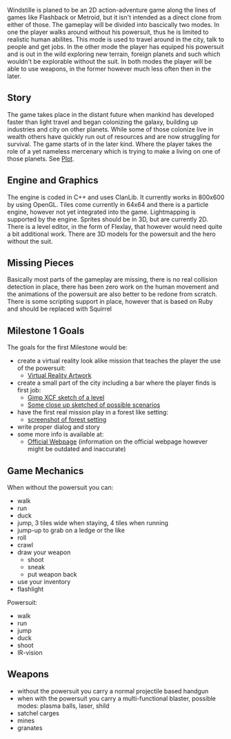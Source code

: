 Windstille is planed to be an 2D action-adventure game along the lines
of games like Flashback or Metroid, but it isn't intended as a direct
clone from either of those. The gameplay will be divided into
bascically two modes. In one the player walks around without his
powersuit, thus he is limited to realistic human abilites. This mode
is used to travel around in the city, talk to people and get jobs. In
the other mode the player has equiped his powersuit and is out in the
wild exploring new terrain, foreign planets and such which wouldn't be
explorable without the suit. In both modes the player will be able to
use weapons, in the former however much less often then in the later.


== Story ==

The game takes place in the distant future when mankind has developed
faster than light travel and began colonizing the galaxy, building up
industries and city on other planets. While some of those colonize
live in wealth others have quickly run out of resources and are now
struggling for survival. The game starts of in the later kind. Where
the player takes the role of a yet nameless mercenary which is trying
to make a living on one of those planets. See [[Plot]].

== Engine and Graphics ==

The engine is coded in C++ and uses ClanLib. It currently works in
800x600 by using OpenGL. Tiles come currently in 64x64 and there is a
particle engine, however not yet integrated into the
game. Lightmapping is supported by the engine. Sprites should be in
3D, but are currently 2D. There is a level editor, in the form of
Flexlay, that however would need quite a bit additional work. There
are 3D models for the powersuit and the hero without the suit.


== Missing Pieces ==

Basically most parts of the gameplay are missing, there is no real
collision detection in place, there has been zero work on the human
movement and the animations of the powersuit are also better to be
redone from scratch. There is some scripting support in place, however
that is based on Ruby and should be replaced with Squirrel


== Milestone 1 Goals ==

The goals for the first Milestone would be:

* create a virtual reality look alike mission that teaches the player the use of the powersuit:
** [[http://pingus.seul.org/~grumbel/tmp/windstille-virtualreality.png|Virtual Reality Artwork]]
* create a small part of the city including a bar where the player finds is first job:
** [[http://pingus.seul.org/~grumbel/tmp/windstille-level.xcf|Gimp XCF sketch of a level]]
** [[http://windstille.berlios.de/artworks.html#scenery|Some close up sketched of possible scenarios]]
* have the first real mission play in a forest like setting:
** [[http://windstille.berlios.de/images/screenshot6.jpg|screenshot of forest setting]]
* write proper dialog and story
* some more info is available at:
** [[http://windstille.berlios.de|Official Webpage]] (information on the official webpage however might be outdated and inaccurate)

== Game Mechanics ==

When without the powersuit you can:

* walk
* run
* duck
* jump, 3 tiles wide when staying, 4 tiles when running
* jump-up to grab on a ledge or the like
* roll
* crawl
* draw your weapon
** shoot
** sneak
** put weapon back
* use your inventory
* flashlight

Powersuit:

* walk
* run
* jump
* duck
* shoot
* IR-vision

== Weapons ==

* without the powersuit you carry a normal projectile based handgun
* when with the powersuit you carry a multi-functional blaster, possible modes: plasma balls, laser, shild
* satchel carges
* mines
* granates